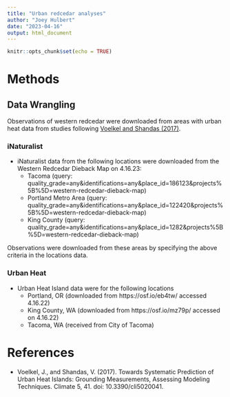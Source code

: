 ```yaml
---
title: "Urban redcedar analyses"
author: "Joey Hulbert"
date: "2023-04-16"
output: html_document
---
```


```r
knitr::opts_chunk$set(echo = TRUE)
```


# Methods

## Data Wrangling

Observations of western redcedar were downloaded from areas with urban heat data from studies following [Voelkel and Shandas (2017)](https://www.mdpi.com/2225-1154/5/2/41). 

### iNaturalist

* iNaturalist data from the following locations were downloaded from the Western Redcedar Dieback Map on 4.16.23:
  + Tacoma (query: quality_grade=any&identifications=any&place_id=186123&projects%5B%5D=western-redcedar-dieback-map)
  + Portland Metro Area (query: quality_grade=any&identifications=any&place_id=122420&projects%5B%5D=western-redcedar-dieback-map)
  + King County (query: quality_grade=any&identifications=any&place_id=1282&projects%5B%5D=western-redcedar-dieback-map)

Observations were downloaded from these areas by specifying the above criteria in the locations data.

### Urban Heat

* Urban Heat Island data were for the following locations
  + Portland, OR (downloaded from https://osf.io/eb4tw/ accessed 4.16.22)
  + King County, WA (downloaded from https://osf.io/mz79p/ accessed on 4.16.22)
  + Tacoma, WA (received from City of Tacoma)


# References

 + Voelkel, J., and Shandas, V. (2017). Towards Systematic Prediction of Urban Heat Islands: Grounding Measurements, Assessing Modeling Techniques. Climate 5, 41. doi: 10.3390/cli5020041.


